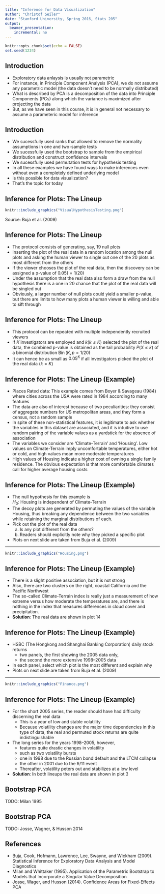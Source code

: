 ```yaml
---
title: "Inference for Data Visualization"
author: "Christof Seiler"
date: "Stanford University, Spring 2016, Stats 205"
output:
  beamer_presentation:
    incremental: no
---
```


```r
knitr::opts_chunk$set(echo = FALSE)
set.seed(1234)
```

## Introduction

* Exploratory data anlaysis is usually not parametric
* For instance, in Principle Component Analysis (PCA), we do not assume any parametric model (the data doesn't need to be normally distributed)
* What is described by PCA is a decomposition of the data into Principle Components (PCs) along which the variance is maximized after projecting the data
* But, as we have seen in this course, it is in general not necessary to assume a parameteric model for inference

## Introduction

* We sucessfully used ranks that allowed to remove the normality assumptions in one and two-sample tests
* We sucessfully used the bootstrap to sample from the empirical distribution and construct confidence intervals
* We sucessfully used permutation tests for hypothesis testing
* In all these examples we have found ways to make inferences even without even a completely defined underlying model
* Is this possible for data visualization?
* That's the topic for today

## Inference for Plots: The Lineup

```r
knitr::include_graphics("VisualHypothesisTesting.png")
```

Source: Buja et al. (2009)

## Inference for Plots: The Lineup

* The protocol consists of generating, say, 19 null plots
* Inserting the plot of the real data in a random location among the null plots and asking the human viewer to single out one of the 20 plots as most different from the others 
* If the viewer chooses the plot of the real data, then the discovery can be assigned a p-value of $0.05 (=1/20)$ 
* Under the assumption that the real data also form a draw from the null hypothesis there is a one in 20 chance that the plot of the real data will be singled out
* Obviously, a larger number of null plots could yield a smaller p-value, but there are limits to how many plots a human viewer is willing and able to sift through

## Inference for Plots: The Lineup

* This protocol can be repeated with multiple independently recruited viewers
* If $K$ investigators are employed and $k (k \le K )$ selected the plot of the real data, the combined p-value is obtained as the tail probability $P(X \le k)$ of a binomial distribution $\operatorname{Bin}(K,p = 1/20)$
* It can hence be as small as $0.05^K$ if all investigators picked the plot of the real data $(k = K )$

## Inference for Plots: The Lineup (Example)

* Places Rated data: This example comes from Boyer & Savageau (1984) where cities across the USA were rated in 1984 according to many features
* The data are also of interest because of two peculiarities: they consist of aggregate numbers for US metropolitan areas, and they form a census, not a random sample
* In spite of these non-statistical features, it is legitimate to ask whether the variables in this dataset are associated, and it is intuitive to use random pairing of the variable values as a yardstick for the absence of association
* The variables we consider are ‘Climate-Terrain’ and ‘Housing’. Low values on Climate-Terrain imply uncomfortable temperatures, either hot or cold, and high values mean more moderate temperatures
* High values of Housing indicate a higher cost of owning a single family residence. The obvious expectation is that more comfortable climates call for higher average housing costs

## Inference for Plots: The Lineup (Example)

* The null hypothesis for this example is  
$H_0$: Housing is independent of Climate-Terrain
* The decoy plots are generated by permuting the values of the variable Housing, thus breaking any dependence between the two variables while retaining the marginal distributions of each. 
* Pick out the plot of the real data
    (a) Is any plot different from the others?
    (b) Readers should explicitly note why they picked a specific plot
* Plots on next slide are taken from Buja et al. (2009)

----

```r
knitr::include_graphics("Housing.png")
```

## Inference for Plots: The Lineup (Example)

* There is a slight positive association, but it is not strong
* Also, there are two clusters on the right, coastal California and the Pacific Northwest
* The so-called Climate-Terrain index is really just a measurement of how extreme versus how moderate the temperatures are, and there is nothing in the index that measures differences in cloud cover and precipitation.
* **Solution**: The real data are shown in plot 14

## Inference for Plots: The Lineup (Example)

* HSBC (The Hongkong and Shanghai Banking Corporation) daily stock returns
    * two panels, the first showing the 2005 data only, 
    * the second the more extensive 1998–2005 data
* In each panel, select which plot is the most different and explain why
* Plots on next slide are taken from Buja et al. (2009)

----

```r
knitr::include_graphics("Finance.png")
```

## Inference for Plots: The Lineup (Example)

* For the short 2005 series, the reader should have had difficulty discerning the real data
    * This is a year of low and stable volatility
    * Because volatility changes are the major time dependencies in this type of data, the real and permuted stock returns are quite indistinguishable
* The long series for the years 1998–2005, however, 
    * features quite drastic changes in volatility
    * such as two volatility bursts
    * one in 1998 due to the Russian bond default and the LTCM collapse
    * the other in 2001 due to the 9/11 event
    * Thereafter, volatility peters out and stabilizes at a low level
* **Solution**: In both lineups the real data are shown in plot 3

## Bootstrap PCA

TODO: Milan 1995

## Bootstrap PCA

TODO: Josse, Wagner, & Husson 2014

## References

* Buja, Cook, Hofmann, Lawrence, Lee, Swayne, and Wickham (2009). Statistical Inference for Exploratory Data Analysis and Model Diagnostics
* Milan and Whittaker (1995). Application of the Parametric Bootstrap to Models that Incorporate a Singular Value Decomposition
* Josse, Wager, and Husson (2014). Confidence Areas for Fixed-Effects PCA
